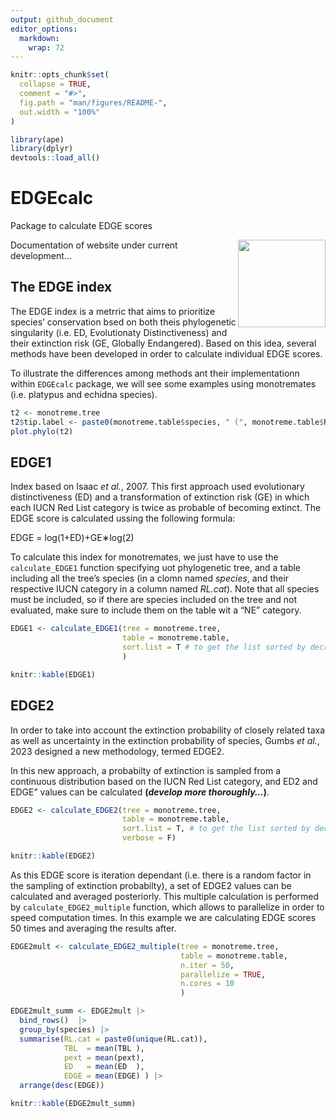 ```yaml
---
output: github_document
editor_options: 
  markdown: 
    wrap: 72
---
```


```r
knitr::opts_chunk$set(
  collapse = TRUE,
  comment = "#>",
  fig.path = "man/figures/README-",
  out.width = "100%"
)

library(ape)
library(dplyr)
devtools::load_all()
```


# EDGEcalc
Package to calculate EDGE scores

<img src="man/figures/EDGEcalc_logo.png" width="140px" align="right"/>


Documentation of website under current development...


## The EDGE index

The EDGE index is a metrric that aims to prioritize species' conservation bsed on both theis phylogenetic singularity (i.e. ED, Evolutionaty Distinctiveness) and their extinction risk (GE, Globally Endangered). Based on this idea, several methods have been developed in order to calculate individual EDGE scores.

To illustrate the differences among methods ant their implementationn within `EDGEcalc` package, we will see some examples using monotremates (i.e. platypus and echidna species).

```r
t2 <- monotreme.tree
t2$tip.label <- paste0(monotreme.table$species, " (", monotreme.table$RL.cat, ")")
plot.phylo(t2)
```



## EDGE1
Index based on Isaac *et al.*, 2007. \newline
This first approach used evolutionary distinctiveness (ED) and a transformation of extinction risk (GE) in which each IUCN Red List category is twice as probable of becoming extinct. The EDGE score is calculated ussing the following formula:

EDGE = log(1+ED)+GE∗log(2)



To calculate this index for monotremates, we just have to use the `calculate_EDGE1` function specifying uot phylogenetic tree, and a table including all the tree's species (in a clomn named *species*, and their respective IUCN category in a column named *RL.cat*).\newline
Note that all species must be included, so if there are species included on the tree and not evaluated, make sure to include them on the table wit a "NE" category.

```r


EDGE1 <- calculate_EDGE1(tree = monotreme.tree, 
                         table = monotreme.table, 
                         sort.list = T # to get the list sorted by decreasing EDGE value
                         )

knitr::kable(EDGE1)
```




## EDGE2
In order to take into account the extinction probability of closely related taxa as well as uncertainty in the extinction probability of species, Gumbs *et al.*, 2023 designed a new methodology, termed EDGE2.

In this new approach, a probabilty of extinction is sampled from a continuous distribution based on the IUCN Red List category, and ED2 and EDGE" values can be calculated **(*develop more thoroughly...*)**. 

```r
EDGE2 <- calculate_EDGE2(tree = monotreme.tree, 
                         table = monotreme.table, 
                         sort.list = T, # to get the list sorted by decreasing EDGE value
                         verbose = F)

knitr::kable(EDGE2)
```

As this EDGE score is iteration dependant (i.e. there is a random factor in the sampling of extinction probabilty), a set of EDGE2 values can be calculated and averaged posteriorly. This multiple calculation is performed by `calculate_EDGE2_multiple` function, which allows to parallelize in order to speed computation times. In this example we are calculating EDGE scores 50 times and averaging the results after.


```r
EDGE2mult <- calculate_EDGE2_multiple(tree = monotreme.tree, 
                                      table = monotreme.table, 
                                      n.iter = 50,
                                      parallelize = TRUE,
                                      n.cores = 10
                                      )

EDGE2mult_summ <- EDGE2mult |> 
  bind_rows()  |> 
  group_by(species) |> 
  summarise(RL.cat = paste0(unique(RL.cat)),
            TBL  = mean(TBL ),
            pext = mean(pext),
            ED   = mean(ED  ),
            EDGE = mean(EDGE) ) |> 
  arrange(desc(EDGE))

knitr::kable(EDGE2mult_summ)
```
